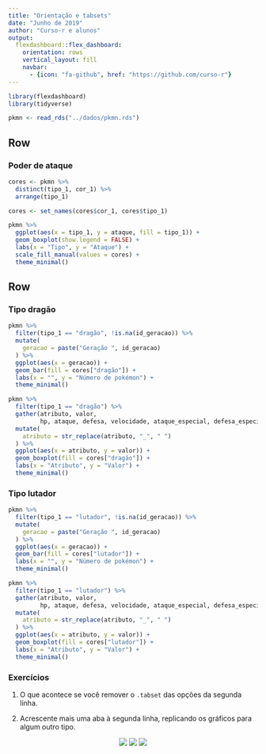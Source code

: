 ---
title: "Orientação e tabsets"
date: "Junho de 2019"
author: "Curso-r e alunos"
output: 
  flexdashboard::flex_dashboard:
    orientation: rows
    vertical_layout: fill
    navbar:
      - {icon: "fa-github", href: "https://github.com/curso-r"}
---

```{r setup, include=FALSE}
library(flexdashboard)
library(tidyverse)

pkmn <- read_rds("../dados/pkmn.rds")
```

Row {data-height=100}
-----------------------------------------------------------------------

### Poder de ataque

```{r, fig.width=13, fig.height=3}
cores <- pkmn %>% 
  distinct(tipo_1, cor_1) %>% 
  arrange(tipo_1)

cores <- set_names(cores$cor_1, cores$tipo_1)

pkmn %>% 
  ggplot(aes(x = tipo_1, y = ataque, fill = tipo_1)) +
  geom_boxplot(show.legend = FALSE) +
  labs(x = "Tipo", y = "Ataque") +
  scale_fill_manual(values = cores) +
  theme_minimal()
```

Row {data-height=200 .tabset}
-----------------------------------------------------------------------

### Tipo dragão

```{r, fig.height=4, fig.width=7}
pkmn %>%
  filter(tipo_1 == "dragão", !is.na(id_geracao)) %>% 
  mutate(
    geracao = paste("Geração ", id_geracao)
  ) %>%
  ggplot(aes(x = geracao)) + 
  geom_bar(fill = cores["dragão"]) + 
  labs(x = "", y = "Número de pokémon") +
  theme_minimal()

pkmn %>%
  filter(tipo_1 == "dragão") %>% 
  gather(atributo, valor, 
         hp, ataque, defesa, velocidade, ataque_especial, defesa_especial) %>%
  mutate(
    atributo = str_replace(atributo, "_", " ")
  ) %>% 
  ggplot(aes(x = atributo, y = valor)) + 
  geom_boxplot(fill = cores["dragão"]) + 
  labs(x = "Atributo", y = "Valor") +
  theme_minimal()
```

### Tipo lutador

```{r, fig.height=4, fig.width=7}
pkmn %>%
  filter(tipo_1 == "lutador", !is.na(id_geracao)) %>% 
  mutate(
    geracao = paste("Geração ", id_geracao)
  ) %>%
  ggplot(aes(x = geracao)) + 
  geom_bar(fill = cores["lutador"]) + 
  labs(x = "", y = "Número de pokémon") +
  theme_minimal()

pkmn %>%
  filter(tipo_1 == "lutador") %>% 
  gather(atributo, valor, 
         hp, ataque, defesa, velocidade, ataque_especial, defesa_especial) %>%
  mutate(
    atributo = str_replace(atributo, "_", " ")
  ) %>% 
  ggplot(aes(x = atributo, y = valor)) + 
  geom_boxplot(fill = cores["lutador"]) + 
  labs(x = "Atributo", y = "Valor") +
  theme_minimal()
```

### Exercícios

1. O que acontece se você remover o `.tabset` das opções da segunda linha.

2. Acrescente mais uma aba à segunda linha, replicando os gráficos para algum outro tipo.

<center>
<img src="https://raw.githubusercontent.com/phalt/pokeapi/master/data/Pokemon_XY_Sprites/1.png">
<img src="https://raw.githubusercontent.com/phalt/pokeapi/master/data/Pokemon_XY_Sprites/4.png">
<img src="https://raw.githubusercontent.com/phalt/pokeapi/master/data/Pokemon_XY_Sprites/7.png">
</center>
